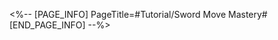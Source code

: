<%-- [PAGE_INFO]
PageTitle=#Tutorial/Sword Move Mastery#
[END_PAGE_INFO] --%>
{{Tutorial
|sort      = 816102
|title     = Sword Move Mastery
|subtitle  = 
|type      = 
|about     = 
|image1    = Tutorial Sword Move Mastery 1.png{{subst:void|<!--$UPLOAD:<<SpriteOutput/TutorialPic/TutorialPage_816102.png>-<Tutorial Sword Move Mastery 1.png>>}}
|text1     = March 7th can improve her combat prowess by learning Sword Moves. To learn Sword Moves, specific stat and ascension requirements must be met.
|image2    = Tutorial Sword Move Mastery 2.png{{subst:void|<!--$UPLOAD:<<SpriteOutput/TutorialPic/TutorialPage_816101.png>-<Tutorial Sword Move Mastery 2.png>>}}
|text2     = {{Color|h|nobold=1|Swordart Ascension}} represents the culmination of March 7th's sword training. The higher the Swordart Ascension ranks, the stronger March 7th's combat prowess becomes. Swordart Ascension can be improved by continuously learning Sword Moves.
}}